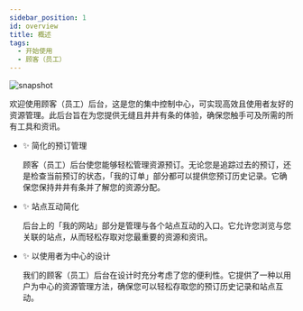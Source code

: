---
sidebar_position: 1
id: overview
title: 概述
tags:
  - 开始使用
  - 顾客（员工）
---



<BrowserWindow url={url}>

![snapshot](/assets/user/dashboard.png)

</BrowserWindow>

欢迎使用顾客（员工）后台，这是您的集中控制中心，可实现高效且使用者友好的资源管理。此后台旨在为您提供无缝且井井有条的体验，确保您触手可及所需的所有工具和资讯。

- ✨ 简化的预订管理

  顾客（员工）后台使您能够轻松管理资源预订。无论您是追踪过去的预订，还是检查当前预订的状态，「我的订单」部分都可以提供您预订历史记录。它确保您保持井井有条并了解您的资源分配。

- ✨ 站点互动简化

  后台上的「我的网站」部分是管理与各个站点互动的入口。它允许您浏览与您关联的站点，从而轻松存取对您最重要的资源和资讯。

- ✨ 以使用者为中心的设计

  我们的顾客（员工）后台在设计时充分考虑了您的便利性。它提供了一种以用户为中心的资源管理方法，确保您可以轻松存取您的预订历史记录和站点互动。
